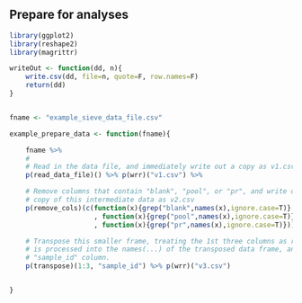 

## Prepare for analyses
```r

library(ggplot2)
library(reshape2)
library(magrittr)

writeOut <- function(dd, n){
    write.csv(dd, file=n, quote=F, row.names=F)
    return(dd)
}


fname <- "example_sieve_data_file.csv"

example_prepare_data <- function(fname){

    fname %>% 
    #
    # Read in the data file, and immediately write out a copy as v1.csv
    p(read_data_file)() %>% p(wrr)("v1.csv") %>%

    # Remove columns that contain "blank", "pool", or "pr", and write out a
    # copy of this intermediate data as v2.csv
    p(remove_cols)(c(function(x){grep("blank",names(x),ignore.case=T)}
                     , function(x){grep("pool",names(x),ignore.case=T)}
                     , function(x){grep("pr",names(x),ignore.case=T)})) %>% p(wrr)("v2.csv") %>%

    # Transpose this smaller frame, treating the 1st three columns as row-information. This row information
    # is processed into the names(...) of the transposed data frame, and the original names(...) become the
    # "sample_id" column.
    p(transpose)(1:3, "sample_id") %>% p(wrr)("v3.csv")


}

```
